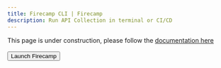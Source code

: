 ```yaml
---
title: Firecamp CLI | Firecamp
description: Run API Collection in terminal or CI/CD
---
```


This page is under construction, please follow the [documentation here](https://firecamp.io/docs/cli)
<br/><br/>
<Button>Launch Firecamp</Button>

<br/><br/><br/><br/><br/><br/><br/><br/><br/><br/><br/><br/><br/><br/><br/><br/>